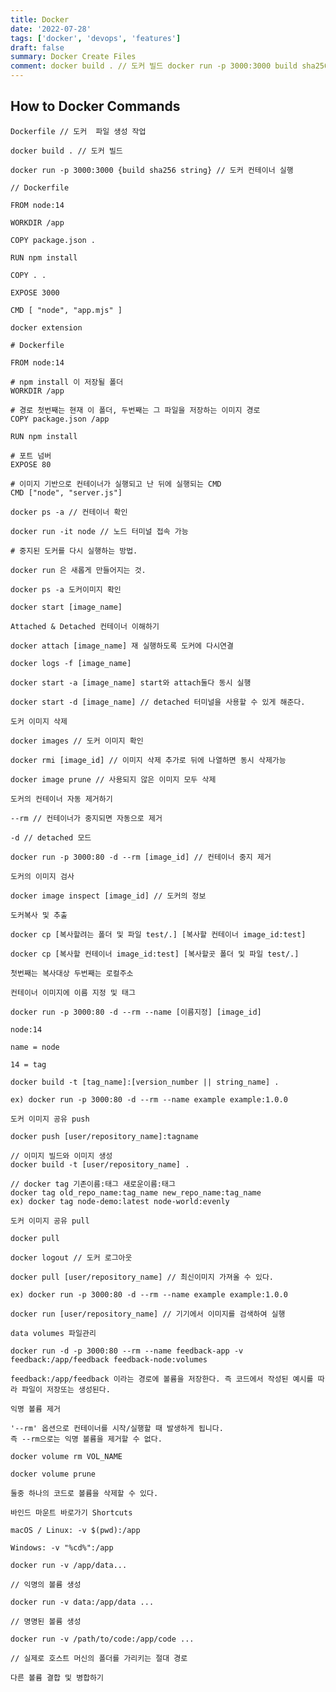 ```yaml
---
title: Docker
date: '2022-07-28'
tags: ['docker', 'devops', 'features']
draft: false
summary: Docker Create Files
comment: docker build . // 도커 빌드 docker run -p 3000:3000 build sha256 string // 도커 컨테이너 실행
---
```


## How to Docker Commands

```docker
Dockerfile // 도커  파일 생성 작업

docker build . // 도커 빌드

docker run -p 3000:3000 {build sha256 string} // 도커 컨테이너 실행
```

```docker
// Dockerfile

FROM node:14

WORKDIR /app

COPY package.json .

RUN npm install

COPY . .

EXPOSE 3000

CMD [ "node", "app.mjs" ]
```

```docker
docker extension

# Dockerfile

FROM node:14

# npm install 이 저장될 폴더
WORKDIR /app

# 경로 첫번째는 현재 이 폴더, 두번째는 그 파일을 저장하는 이미지 경로
COPY package.json /app

RUN npm install

# 포트 넘버
EXPOSE 80

# 이미지 기반으로 컨테이너가 실행되고 난 뒤에 실행되는 CMD
CMD ["node", "server.js"]
```

```docker
docker ps -a // 컨테이너 확인

docker run -it node // 노드 터미널 접속 가능
```

```docker
# 중지된 도커를 다시 실행하는 방법.

docker run 은 새롭게 만들어지는 것.

docker ps -a 도커이미지 확인

docker start [image_name]
```

```docker
Attached & Detached 컨테이너 이해하기

docker attach [image_name] 재 실행하도록 도커에 다시연결

docker logs -f [image_name]

docker start -a [image_name] start와 attach둘다 동시 실행

docker start -d [image_name] // detached 터미널을 사용할 수 있게 해준다.

```

```docker
도커 이미지 삭제

docker images // 도커 이미지 확인

docker rmi [image_id] // 이미지 삭제 추가로 뒤에 나열하면 동시 삭제가능

docker image prune // 사용되지 않은 이미지 모두 삭제
```

```docker
도커의 컨테이너 자동 제거하기

--rm // 컨테이너가 중지되면 자동으로 제거

-d // detached 모드

docker run -p 3000:80 -d --rm [image_id] // 컨테이너 중지 제거
```

```docker
도커의 이미지 검사

docker image inspect [image_id] // 도커의 정보
```

```docker
도커복사 및 추출

docker cp [복사할려는 폴더 및 파일 test/.] [복사할 컨테이너 image_id:test]

docker cp [복사할 컨테이너 image_id:test] [복사할곳 폴더 및 파일 test/.]

첫번째는 복사대상 두번째는 로컬주소
```

```docker
컨테이너 이미지에 이름 지정 및 태그

docker run -p 3000:80 -d --rm --name [이름지정] [image_id]

node:14

name = node

14 = tag

docker build -t [tag_name]:[version_number || string_name] .

ex) docker run -p 3000:80 -d --rm --name example example:1.0.0
```

```docker
도커 이미지 공유 push

docker push [user/repository_name]:tagname

// 이미지 빌드와 이미지 생성
docker build -t [user/repository_name] .

// docker tag 기존이름:태그 새로운이름:태그
docker tag old_repo_name:tag_name new_repo_name:tag_name
ex) docker tag node-demo:latest node-world:evenly
```

```docker
도커 이미지 공유 pull

docker pull

docker logout // 도커 로그아웃

docker pull [user/repository_name] // 최신이미지 가져올 수 있다.

ex) docker run -p 3000:80 -d --rm --name example example:1.0.0

docker run [user/repository_name] // 기기에서 이미지를 검색하여 실행
```

```docker
data volumes 파일관리

docker run -d -p 3000:80 --rm --name feedback-app -v feedback:/app/feedback feedback-node:volumes

feedback:/app/feedback 이라는 경로에 볼륨을 저장한다. 즉 코드에서 작성된 예시를 따라 파일이 저장또는 생성된다.
```

```docker
익명 볼륨 제거

'--rm' 옵션으로 컨테이너를 시작/실행할 때 발생하게 됩니다.
즉 --rm으로는 익명 볼륨을 제거할 수 없다.

docker volume rm VOL_NAME

docker volume prune

둘중 하나의 코드로 볼륨을 삭제할 수 있다.
```

```docker
바인드 마운트 바로가기 Shortcuts

macOS / Linux: -v $(pwd):/app

Windows: -v "%cd%":/app
```

```docker
docker run -v /app/data...

// 익명의 볼륨 생성

docker run -v data:/app/data ...

// 명명된 볼륨 생성

docker run -v /path/to/code:/app/code ...

// 실제로 호스트 머신의 폴더를 가리키는 절대 경로
```

```docker
다른 볼륨 결합 및 병합하기

```
